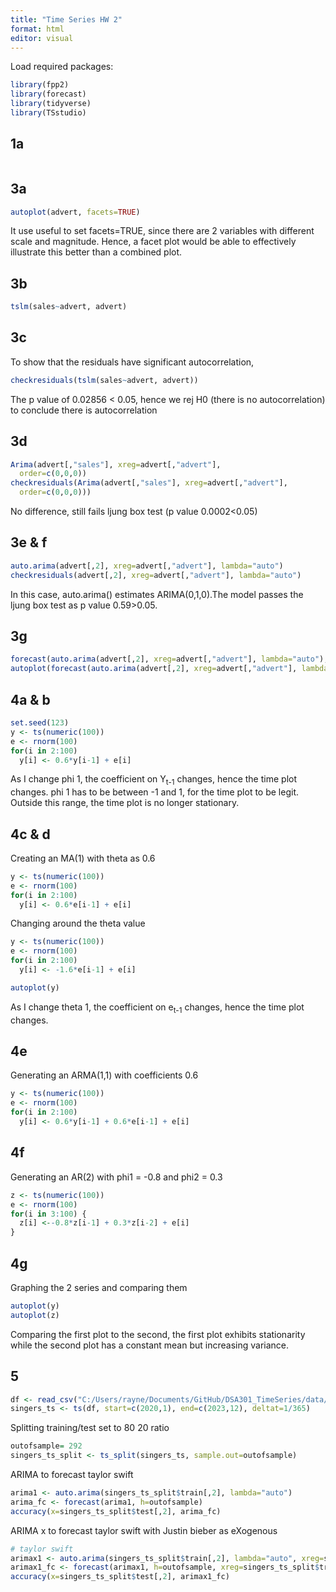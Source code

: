 ```yaml
---
title: "Time Series HW 2"
format: html
editor: visual
---
```


Load required packages:

```r
library(fpp2)
library(forecast)
library(tidyverse)
library(TSstudio)
```
## 1a
```r


```

## 3a

```r
autoplot(advert, facets=TRUE)

```

It use useful to set facets=TRUE, since there are 2 variables with different scale and magnitude. Hence, a facet plot would be able to effectively illustrate this better than a combined plot.

## 3b

```r
tslm(sales~advert, advert)

```

## 3c

To show that the residuals have significant autocorrelation,

```r
checkresiduals(tslm(sales~advert, advert))
```

The p value of 0.02856 \< 0.05, hence we rej H0 (there is no autocorrelation) to conclude there is autocorrelation

## 3d

```r
Arima(advert[,"sales"], xreg=advert[,"advert"],
  order=c(0,0,0))
checkresiduals(Arima(advert[,"sales"], xreg=advert[,"advert"],
  order=c(0,0,0)))
```

No difference, still fails ljung box test (p value 0.0002\<0.05)

## 3e & f

```r
auto.arima(advert[,2], xreg=advert[,"advert"], lambda="auto")
checkresiduals(advert[,2], xreg=advert[,"advert"], lambda="auto")
```

In this case, auto.arima() estimates ARIMA(0,1,0).The model passes the ljung box test as p value 0.59\>0.05.

## 3g

```r
forecast(auto.arima(advert[,2], xreg=advert[,"advert"], lambda="auto"), h=6, xreg = rep(10,6))
autoplot(forecast(auto.arima(advert[,2], xreg=advert[,"advert"], lambda="auto"), h=6, xreg = rep(10,6)))
```

## 4a & b

```r
set.seed(123)
y <- ts(numeric(100))
e <- rnorm(100)
for(i in 2:100)
  y[i] <- 0.6*y[i-1] + e[i]
```

As I change phi 1, the coefficient on Y~t-1~ changes, hence the time plot changes. phi 1 has to be between -1 and 1, for the time plot to be legit. Outside this range, the time plot is no longer stationary.

## 4c & d

Creating an MA(1) with theta as 0.6

```r
y <- ts(numeric(100))
e <- rnorm(100)
for(i in 2:100)
  y[i] <- 0.6*e[i-1] + e[i]
```

Changing around the theta value

```r
y <- ts(numeric(100))
e <- rnorm(100)
for(i in 2:100)
  y[i] <- -1.6*e[i-1] + e[i]

autoplot(y)
```

As I change theta 1, the coefficient on e~t-1~ changes, hence the time plot changes.

## 4e

Generating an ARMA(1,1) with coefficients 0.6

```r
y <- ts(numeric(100))
e <- rnorm(100)
for(i in 2:100)
  y[i] <- 0.6*y[i-1] + 0.6*e[i-1] + e[i]
```

## 4f

Generating an AR(2) with phi1 = -0.8 and phi2 = 0.3

```r
z <- ts(numeric(100))
e <- rnorm(100)
for(i in 3:100) {
  z[i] <--0.8*z[i-1] + 0.3*z[i-2] + e[i]
}
```

## 4g

Graphing the 2 series and comparing them

```r
autoplot(y)
autoplot(z)
```

Comparing the first plot to the second, the first plot exhibits stationarity while the second plot has a constant mean but increasing variance.

## 5
```r
df <- read_csv("C:/Users/rayne/Documents/GitHub/DSA301_TimeSeries/data/output_timeseries.csv")
singers_ts <- ts(df, start=c(2020,1), end=c(2023,12), deltat=1/365)

```
Splitting training/test set to 80 20 ratio

```r
outofsample= 292
singers_ts_split <- ts_split(singers_ts, sample.out=outofsample)

```

ARIMA to forecast taylor swift
```r
arima1 <- auto.arima(singers_ts_split$train[,2], lambda="auto")
arima_fc <- forecast(arima1, h=outofsample)
accuracy(x=singers_ts_split$test[,2], arima_fc)

```
ARIMA x to forecast taylor swift with Justin bieber as eXogenous
```r
# taylor swift
arimax1 <- auto.arima(singers_ts_split$train[,2], lambda="auto", xreg=singers_ts_split$train[,3])
arimax1_fc <- forecast(arimax1, h=outofsample, xreg=singers_ts_split$train[,3])
accuracy(x=singers_ts_split$test[,2], arimax1_fc)
```